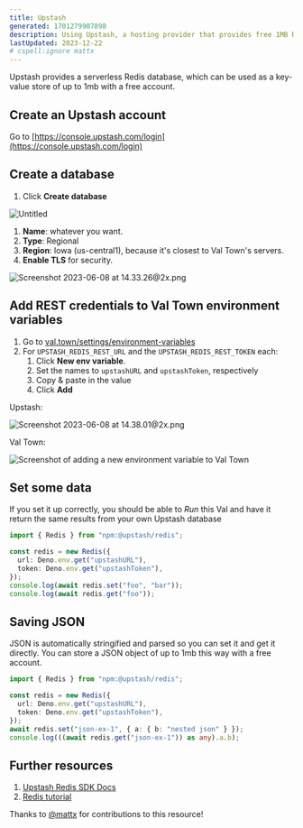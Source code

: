 ```yaml
---
title: Upstash
generated: 1701279907898
description: Using Upstash, a hosting provider that provides free 1MB Redis instances.
lastUpdated: 2023-12-22
# cspell:ignore mattx
---
```



Upstash provides a serverless Redis database, which can be used as a key-value
store of up to 1mb with a free account.

## Create an Upstash account

Go to [https://console.upstash.com/login](https://console.upstash.com/login)

## Create a database

1. Click **Create database**

![Untitled](./upstash/untitled.png)

1. **Name**: whatever you want.
2. **Type**: Regional
3. **Region**: Iowa (us-central1), because it's closest to Val Town's servers.
4. **Enable TLS** for security.

![Screenshot 2023-06-08 at 14.33.26@2x.png](./upstash/screenshot_2023-06-08_at_1433262x.png)

## Add REST credentials to Val Town environment variables

1. Go to [val.town/settings/environment-variables](https://www.val.town/settings/environment-variables)
2. For `UPSTASH_REDIS_REST_URL` and the `UPSTASH_REDIS_REST_TOKEN` each:
   1. Click **New env variable**.
   2. Set the names to `upstashURL` and `upstashToken`, respectively
   3. Copy & paste in the value
   4. Click **Add**

Upstash:

![Screenshot 2023-06-08 at 14.38.01@2x.png](./upstash/screenshot_2023-06-08_at_1438012x.png)

Val Town:

![Screenshot of adding a new environment variable to Val Town](./upstash/env-variable-new.png)

## Set some data

If you set it up correctly, you should be able to _Run_ this Val and have
it return the same results from your own Upstash database

```ts title="Saving data" val
import { Redis } from "npm:@upstash/redis";

const redis = new Redis({
  url: Deno.env.get("upstashURL"),
  token: Deno.env.get("upstashToken"),
});
console.log(await redis.set("foo", "bar"));
console.log(await redis.get("foo"));
```

## Saving JSON

JSON is automatically stringified and parsed so you can set it and get it
directly. You can store a JSON object of up to 1mb this way with a free account.

```ts title="Saving JSON value" val
import { Redis } from "npm:@upstash/redis";

const redis = new Redis({
  url: Deno.env.get("upstashURL"),
  token: Deno.env.get("upstashToken"),
});
await redis.set("json-ex-1", { a: { b: "nested json" } });
console.log(((await redis.get("json-ex-1")) as any).a.b);
```

## Further resources

1. [Upstash Redis SDK Docs](https://docs.upstash.com/redis/sdks/javascriptsdk/overview)
2. [Redis tutorial](https://redis.io/docs/data-types/tutorial/)

Thanks to [@mattx](https://www.val.town/mattx) for contributions to this
resource!
